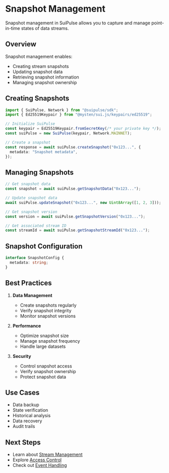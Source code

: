 # Snapshot Management

Snapshot management in SuiPulse allows you to capture and manage point-in-time states of data streams.

## Overview

Snapshot management enables:

- Creating stream snapshots
- Updating snapshot data
- Retrieving snapshot information
- Managing snapshot ownership

## Creating Snapshots

```typescript
import { SuiPulse, Network } from "@suipulse/sdk";
import { Ed25519Keypair } from "@mysten/sui.js/keypairs/ed25519";

// Initialize SuiPulse
const keypair = Ed25519Keypair.fromSecretKey(/* your private key */);
const suiPulse = new SuiPulse(keypair, Network.MAINNET);

// Create a snapshot
const response = await suiPulse.createSnapshot("0x123...", {
  metadata: "Snapshot metadata",
});
```

## Managing Snapshots

```typescript
// Get snapshot data
const snapshot = await suiPulse.getSnapshotData("0x123...");

// Update snapshot data
await suiPulse.updateSnapshot("0x123...", new Uint8Array([1, 2, 3]));

// Get snapshot version
const version = await suiPulse.getSnapshotVersion("0x123...");

// Get associated stream ID
const streamId = await suiPulse.getSnapshotStreamId("0x123...");
```

## Snapshot Configuration

```typescript
interface SnapshotConfig {
  metadata: string;
}
```

## Best Practices

1. **Data Management**

   - Create snapshots regularly
   - Verify snapshot integrity
   - Monitor snapshot versions

2. **Performance**

   - Optimize snapshot size
   - Manage snapshot frequency
   - Handle large datasets

3. **Security**
   - Control snapshot access
   - Verify snapshot ownership
   - Protect snapshot data

## Use Cases

- Data backup
- State verification
- Historical analysis
- Data recovery
- Audit trails

## Next Steps

- Learn about [Stream Management](/docs/sdk/stream-management)
- Explore [Access Control](/docs/sdk/access-control)
- Check out [Event Handling](/docs/sdk/event-handling)
